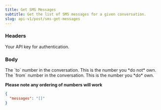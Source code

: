 ```yaml
---
title: Get SMS Messages
subtitle: Get the list of SMS messages for a given conversation.
slug: api-v1/post/sms-get-messages
---
```



### Headers

<ParamField header="authorization" type="string" required>
  Your API key for authentication.
</ParamField>

### Body

<ParamField body="to" type="string">
The `to` number in the conversation. This is the number you *do not* own. 
</ParamField>
<ParamField body="from" type="string">
The `from` number in the conversation. This is the number you *do* own. 

**Please note any ordering of numbers will work**


</ParamField>

<ResponseExample>

```json Response
{
  "messages": "[]"
}
```

</ResponseExample>










